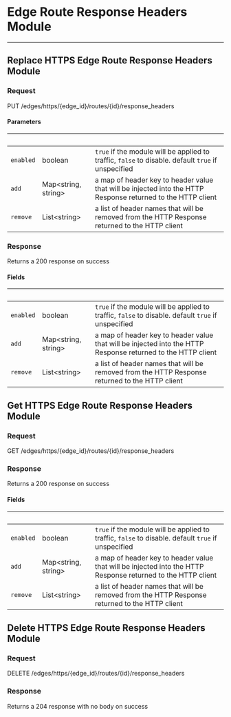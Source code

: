 

# Edge Route Response Headers Module
------------------

## Replace HTTPS Edge Route Response Headers Module



### Request

PUT /edges/https/{edge_id}/routes/{id}/response_headers

<EdgeRouteResponseHeadersModuleReplaceRequest />

#### Parameters

| &nbsp; | &nbsp; | &nbsp; |
|---|---|---|
| `enabled` | boolean | `true` if the module will be applied to traffic, `false` to disable. default `true` if unspecified |
| `add` | Map&lt;string, string&gt; | a map of header key to header value that will be injected into the HTTP Response returned to the HTTP client |
| `remove` | List&lt;string&gt; | a list of header names that will be removed from the HTTP Response returned to the HTTP client |

### Response

Returns a 200 response on success

<EdgeRouteResponseHeadersModuleReplaceResponse />

#### Fields

| &nbsp; | &nbsp; | &nbsp; |
|---|---|---|
| `enabled` | boolean | `true` if the module will be applied to traffic, `false` to disable. default `true` if unspecified |
| `add` | Map&lt;string, string&gt; | a map of header key to header value that will be injected into the HTTP Response returned to the HTTP client |
| `remove` | List&lt;string&gt; | a list of header names that will be removed from the HTTP Response returned to the HTTP client |


## Get HTTPS Edge Route Response Headers Module



### Request

GET /edges/https/{edge_id}/routes/{id}/response_headers

<EdgeRouteResponseHeadersModuleGetRequest />

### Response

Returns a 200 response on success

<EdgeRouteResponseHeadersModuleGetResponse />

#### Fields

| &nbsp; | &nbsp; | &nbsp; |
|---|---|---|
| `enabled` | boolean | `true` if the module will be applied to traffic, `false` to disable. default `true` if unspecified |
| `add` | Map&lt;string, string&gt; | a map of header key to header value that will be injected into the HTTP Response returned to the HTTP client |
| `remove` | List&lt;string&gt; | a list of header names that will be removed from the HTTP Response returned to the HTTP client |


## Delete HTTPS Edge Route Response Headers Module



### Request

DELETE /edges/https/{edge_id}/routes/{id}/response_headers

<EdgeRouteResponseHeadersModuleDeleteRequest />

### Response

Returns a 204 response with no body on success
